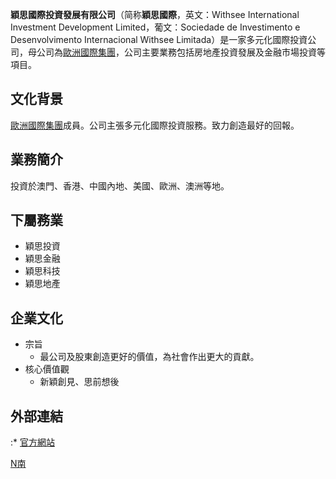 {{Infobox_Company 
| company_name =穎思國際投資發展有限公司
| company_name_en =Withsee International Investment Development Limited
| company_logo = [[File:Withsee_Logo.png|200px]]
| company_type = [[澳門公司|澳門公司]]
| company_slogan = 
| abbreviated_name =穎思國際、穎思
| foundation =
| location   ={{MAC}}
| zip_code = 
| telephone_no =
| key_people ='''董事長'''：林榮榮
| sales =
| profit =
| asset =
| capital =
| revenue =
| operating_income=
| total_asset =
| net_asset =
| market_value =
| subsid =
| num_employees = 
| industry = 房地產投資發展
| products = 房地產、金融、互聯網服務
| major_shareholder =
| 
}}
'''穎思國際投資發展有限公司'''（简称'''穎思國際'''，英文：Withsee International Investment Development Limited，葡文：Sociedade de Investimento e Desenvolvimento Internacional Withsee Limitada）是一家多元化國際投資公司，母公司為[[歐洲國際集團|歐洲國際集團]]，公司主要業務包括房地產投資發展及金融市場投資等項目。

== 文化背景 ==
[[歐洲國際集團|歐洲國際集團]]成員。公司主張多元化國際投資服務。致力創造最好的回報。 


== 業務簡介 ==
投資於澳門、香港、中國內地、美國、歐洲、澳洲等地。


== 下屬務業 ==
* 穎思投資
* 穎思金融
* 穎思科技
* 穎思地產

== 企業文化 ==
* 宗旨
** 最公司及股東創造更好的價值，為社會作出更大的貢獻。
* 核心價值觀
**新穎創見、思前想後

== 外部連結 ==
{{commons|Macau}}

:* [http://www.withsee.com 官方網站]

[[Category:澳门公司|N南]]
